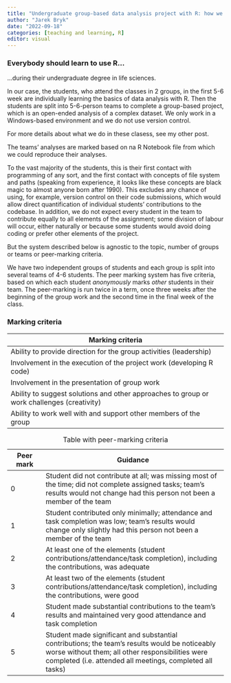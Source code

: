 ```yaml
---
title: "Undergraduate group-based data analysis project with R: how we do it"
author: "Jarek Bryk"
date: "2022-09-18"
categories: [teaching and learning, R]
editor: visual
---
```


### Everybody should learn to use R...

...during their undergraduate degree in life sciences.

In our case, the students, who attend the classes in 2 groups, in the first 5-6 week are individually learning the basics of data analysis with R. Then the students are split into 5-6-person teams to complete a group-based project, which is an open-ended analysis of a complex dataset. We only work in a Windows-based environment and we do not use version control.

For more details about what we do in these clasess, see my other post.

The teams' analyses are marked based on na R Notebook file from which we could reproduce their analyses.

To the vast majority of the students, this is their first contact with programming of any sort, and the first contact with concepts of file system and paths (speaking from experience, it looks like these concepts are black magic to almost anyone born after 1990). This excludes any chance of using, for example, version control on their code submissions, which would allow direct quantification of individual students' contributions to the codebase. In addition, we do not expect every student in the team to contribute equally to all elements of the assignment; some division of labour will occur, either naturally or because some students would avoid doing coding or prefer other elements of the project.

But the system described below is agnostic to the topic, number of groups or teams or peer-marking criteria.

We have two independent groups of students and each group is split into several teams of 4-6 students. The peer marking system has five criteria, based on which each student *anonymously* marks *other* students in their team. The peer-marking is run twice in a term, once three weeks after the beginning of the group work and the second time in the final week of the class.

### Marking criteria

| Marking criteria                                                                           |
|------------------------------------------------------------------------|
| Ability to provide direction for the group activities (leadership)                         |
| Involvement in the execution of the project work (developing R code)                       |
| Involvement in the presentation of group work                                              |
| Ability to suggest solutions and other approaches to group or work challenges (creativity) |
| Ability to work well with and support other members of the group                           |

| Peer mark | Guidance                                                                                                                                                                                                       |
|------------|------------------------------------------------------------|
| 0         | Student did not contribute at all; was missing most of the time; did not complete assigned tasks; team's results would not change had this person not been a member of the team                                |
| 1         | Student contributed only minimally; attendance and task completion was low; team's results would change only slightly had this person not been a member of the team                                            |
| 2         | At least one of the elements (student contributions/attendance/task completion), including the contributions, was adequate                                                                                     |
| 3         | At least two of the elements (student contributions/attendance/task completion), including the contributions, were good                                                                                        |
| 4         | Student made substantial contributions to the team's results and maintained very good attendance and task completion                                                                                           |
| 5         | Student made significant and substantial contributions; the team's results would be noticeably worse without them; all other responsibilities were completed (i.e. attended all meetings, completed all tasks) |

: Table with peer-marking criteria
